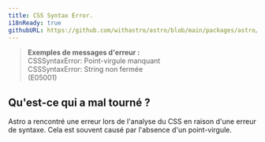 ```yaml
---
title: CSS Syntax Error.
i18nReady: true
githubURL: https://github.com/withastro/astro/blob/main/packages/astro/src/core/errors/errors-data.ts
---
```


> **Exemples de messages d'erreur :**<br/>
CSSSyntaxError: Point-virgule manquant<br/>
CSSSyntaxError: String non fermée<br/> (E05001)

## Qu'est-ce qui a mal tourné ?

Astro a rencontré une erreur lors de l'analyse du CSS en raison d'une erreur de syntaxe. Cela est souvent causé par l'absence d'un point-virgule.
